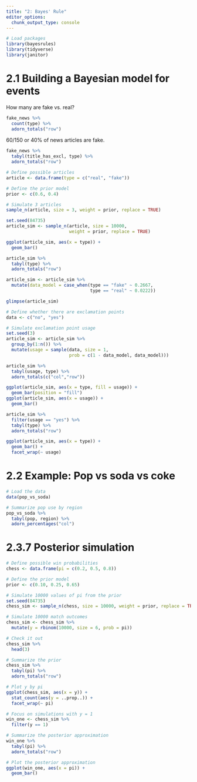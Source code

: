 ```yaml
---
title: "2: Bayes' Rule"
editor_options: 
  chunk_output_type: console
---
```


```r

# Load packages
library(bayesrules)
library(tidyverse)
library(janitor)
```

# 2.1 Building a Bayesian model for events

How many are fake vs. real?

```r

fake_news %>% 
  count(type) %>% 
  adorn_totals("row")

```

60/150 or 40% of news articles are fake.

```r

fake_news %>% 
  tabyl(title_has_excl, type) %>% 
  adorn_totals("row")

```

```r
# Define possible articles
article <- data.frame(type = c("real", "fake"))

# Define the prior model
prior <- c(0.6, 0.4)

# Simulate 3 articles
sample_n(article, size = 3, weight = prior, replace = TRUE)

set.seed(84735)
article_sim <- sample_n(article, size = 10000, 
                        weight = prior, replace = TRUE)

ggplot(article_sim, aes(x = type)) + 
  geom_bar()

```

```r

article_sim %>% 
  tabyl(type) %>% 
  adorn_totals("row")

article_sim <- article_sim %>% 
  mutate(data_model = case_when(type == "fake" ~ 0.2667,
                                type == "real" ~ 0.0222))

glimpse(article_sim)

# Define whether there are exclamation points
data <- c("no", "yes")

# Simulate exclamation point usage 
set.seed(3)
article_sim <- article_sim %>%
  group_by(1:n()) %>% 
  mutate(usage = sample(data, size = 1, 
                        prob = c(1 - data_model, data_model)))

article_sim %>% 
  tabyl(usage, type) %>% 
  adorn_totals(c("col","row"))

ggplot(article_sim, aes(x = type, fill = usage)) + 
  geom_bar(position = "fill")
ggplot(article_sim, aes(x = usage)) + 
  geom_bar()

article_sim %>% 
  filter(usage == "yes") %>% 
  tabyl(type) %>% 
  adorn_totals("row")

ggplot(article_sim, aes(x = type)) + 
  geom_bar() + 
  facet_wrap(~ usage)

```

# 2.2 Example: Pop vs soda vs coke

```r

# Load the data
data(pop_vs_soda)

# Summarize pop use by region
pop_vs_soda %>% 
  tabyl(pop, region) %>% 
  adorn_percentages("col")

```

# 2.3.7 Posterior simulation

```r

# Define possible win probabilities
chess <- data.frame(pi = c(0.2, 0.5, 0.8))

# Define the prior model
prior <- c(0.10, 0.25, 0.65)

# Simulate 10000 values of pi from the prior
set.seed(84735)
chess_sim <- sample_n(chess, size = 10000, weight = prior, replace = TRUE)

# Simulate 10000 match outcomes
chess_sim <- chess_sim %>% 
  mutate(y = rbinom(10000, size = 6, prob = pi))

# Check it out
chess_sim %>% 
  head(3)

# Summarize the prior
chess_sim %>% 
  tabyl(pi) %>% 
  adorn_totals("row")

# Plot y by pi
ggplot(chess_sim, aes(x = y)) + 
  stat_count(aes(y = ..prop..)) + 
  facet_wrap(~ pi)

```

```r

# Focus on simulations with y = 1
win_one <- chess_sim %>% 
  filter(y == 1)

# Summarize the posterior approximation
win_one %>% 
  tabyl(pi) %>% 
  adorn_totals("row")

# Plot the posterior approximation
ggplot(win_one, aes(x = pi)) + 
  geom_bar()

```

